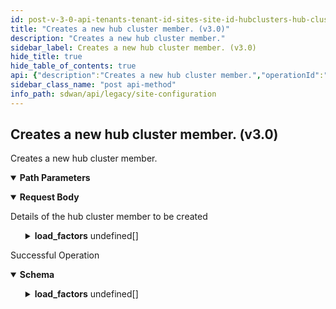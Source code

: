 ```yaml
---
id: post-v-3-0-api-tenants-tenant-id-sites-site-id-hubclusters-hub-cluster-id-hubclustermembers
title: "Creates a new hub cluster member. (v3.0)"
description: "Creates a new hub cluster member."
sidebar_label: Creates a new hub cluster member. (v3.0)
hide_title: true
hide_table_of_contents: true
api: {"description":"Creates a new hub cluster member.","operationId":"post-v3.0-api-tenants-tenant_id-sites-site_id-hubclusters-hub_cluster_id-hubclustermembers","parameters":[{"description":"Tenant Id","in":"path","name":"tenant_id","required":true,"schema":{"description":"Tenant Id","type":"string"}},{"description":"Site Id","in":"path","name":"site_id","required":true,"schema":{"description":"Site Id","type":"string"}},{"description":"Hub Cluster Id","in":"path","name":"hub_cluster_id","required":true,"schema":{"description":"Hub Cluster Id","type":"string"}}],"requestBody":{"content":{"application/json":{"schema":{"properties":{"headend1_site_ids":{"description":"Headend1 Site Ids","items":{"description":"Headend1 Site Ids","type":"string"},"type":"array"},"headend2_site_ids":{"description":"Headend2 Site Ids","items":{"description":"Headend2 Site Ids","type":"string"},"type":"array"},"hub_element_id":{"description":"Hub Element Id","type":"string"},"id":{"description":"Id","type":"string"},"load_factors":{"description":"Load Factors","items":{"properties":{"alarm_threshold":{"description":"Alarm Threshold","format":"int32","type":"integer"},"allocated":{"description":"Allocated","format":"int64","type":"integer"},"subscription_factor":{"description":"Subscription Factor","format":"double","type":"number"},"threshold":{"description":"Threshold","properties":{"critical_alarm":{"description":"Critical Alarm","format":"int32","type":"integer"},"major_alarm":{"description":"Major Alarm","format":"int32","type":"integer"},"subscription_factor":{"description":"Subscription Factor","format":"double","type":"number"}}},"type":{"description":"Type","enum":["forwarding-capacity","flow"],"type":"string"}}},"type":"array"}}}}},"description":"Details of the hub cluster member to be created"},"responses":{"200":{"content":{"application/json":{"schema":{"properties":{"headend1_site_ids":{"description":"Headend1 Site Ids","items":{"description":"Headend1 Site Ids","type":"string"},"type":"array"},"headend2_site_ids":{"description":"Headend2 Site Ids","items":{"description":"Headend2 Site Ids","type":"string"},"type":"array"},"hub_element_id":{"description":"Hub Element Id","type":"string"},"id":{"description":"Id","type":"string"},"load_factors":{"description":"Load Factors","items":{"properties":{"alarm_threshold":{"description":"Alarm Threshold","format":"int32","type":"integer"},"allocated":{"description":"Allocated","format":"int64","type":"integer"},"subscription_factor":{"description":"Subscription Factor","format":"double","type":"number"},"threshold":{"description":"Threshold","properties":{"critical_alarm":{"description":"Critical Alarm","format":"int32","type":"integer"},"major_alarm":{"description":"Major Alarm","format":"int32","type":"integer"},"subscription_factor":{"description":"Subscription Factor","format":"double","type":"number"}}},"type":{"description":"Type","enum":["forwarding-capacity","flow"],"type":"string"}}},"type":"array"}}}}},"description":"Successful Operation"}},"tags":["Site Configuration"],"method":"post","path":"/v3.0/api/tenants/{tenant_id}/sites/{site_id}/hubclusters/{hub_cluster_id}/hubclustermembers","jsonRequestBodyExample":{"headend1_site_ids":["string"],"headend2_site_ids":["string"],"hub_element_id":"string","id":"string","load_factors":[{"alarm_threshold":0,"allocated":0,"subscription_factor":0,"threshold":{"critical_alarm":0,"major_alarm":0,"subscription_factor":0},"type":"forwarding-capacity"}]},"info":{"contact":{},"description":"List of APIs used to manage your site specific configuration attributes, and HA configuration for both branch and data center sites.","title":"Site Configuration","version":"Latest"},"postman":{"name":"Creates a new hub cluster member. (v3.0)","description":{"content":"Creates a new hub cluster member.","type":"text/plain"},"url":{"path":["v3.0","api","tenants",":tenant_id","sites",":site_id","hubclusters",":hub_cluster_id","hubclustermembers"],"host":["{{baseUrl}}"],"query":[],"variable":[{"disabled":false,"description":{"content":"(Required) Tenant Id","type":"text/plain"},"type":"any","value":"","key":"tenant_id"},{"disabled":false,"description":{"content":"(Required) Site Id","type":"text/plain"},"type":"any","value":"","key":"site_id"},{"disabled":false,"description":{"content":"(Required) Hub Cluster Id","type":"text/plain"},"type":"any","value":"","key":"hub_cluster_id"}]},"header":[{"key":"Content-Type","value":"application/json"},{"key":"Accept","value":"application/json"}],"method":"POST","body":{"mode":"raw","raw":"\"\"","options":{"raw":{"language":"json"}}}}}
sidebar_class_name: "post api-method"
info_path: sdwan/api/legacy/site-configuration
---
```



## Creates a new hub cluster member. (v3.0)



Creates a new hub cluster member.

<details style={{"marginBottom":"1rem"}} data-collapsed={false} open={true}><summary style={{}}><strong>Path Parameters</strong></summary><div><ul><ParamsItem className={"paramsItem"} param={{"description":"Tenant Id","in":"path","name":"tenant_id","required":true,"schema":{"description":"Tenant Id","type":"string"}}}></ParamsItem><ParamsItem className={"paramsItem"} param={{"description":"Site Id","in":"path","name":"site_id","required":true,"schema":{"description":"Site Id","type":"string"}}}></ParamsItem><ParamsItem className={"paramsItem"} param={{"description":"Hub Cluster Id","in":"path","name":"hub_cluster_id","required":true,"schema":{"description":"Hub Cluster Id","type":"string"}}}></ParamsItem></ul></div></details><MimeTabs><TabItem label={"application/json"} value={"application/json-schema"}><details style={{}} data-collapsed={false} open={true}><summary style={{"textAlign":"left"}}><strong>Request Body</strong></summary><div style={{"textAlign":"left","marginLeft":"1rem"}}><div style={{"marginTop":"1rem","marginBottom":"1rem"}}>

Details of the hub cluster member to be created

</div></div><ul style={{"marginLeft":"1rem"}}><SchemaItem collapsible={false} name={"headend1_site_ids"} required={false} schemaDescription={"Headend1 Site Ids"} schemaName={"string[]"} qualifierMessage={undefined} defaultValue={undefined}></SchemaItem><SchemaItem collapsible={false} name={"headend2_site_ids"} required={false} schemaDescription={"Headend2 Site Ids"} schemaName={"string[]"} qualifierMessage={undefined} defaultValue={undefined}></SchemaItem><SchemaItem collapsible={false} name={"hub_element_id"} required={false} schemaDescription={"Hub Element Id"} schemaName={"string"} qualifierMessage={undefined} defaultValue={undefined}></SchemaItem><SchemaItem collapsible={false} name={"id"} required={false} schemaDescription={"Id"} schemaName={"string"} qualifierMessage={undefined} defaultValue={undefined}></SchemaItem><SchemaItem collapsible={true} className={"schemaItem"}><details style={{}}><summary style={{}}><strong>load_factors</strong><span style={{"opacity":"0.6"}}> undefined[]</span></summary><div style={{"marginLeft":"1rem"}}><div style={{"marginTop":".5rem","marginBottom":".5rem"}}>

Load Factors

</div><SchemaItem collapsible={false} name={"alarm_threshold"} required={false} schemaDescription={"Alarm Threshold"} schemaName={"int32"} qualifierMessage={undefined} defaultValue={undefined}></SchemaItem><SchemaItem collapsible={false} name={"allocated"} required={false} schemaDescription={"Allocated"} schemaName={"int64"} qualifierMessage={undefined} defaultValue={undefined}></SchemaItem><SchemaItem collapsible={false} name={"subscription_factor"} required={false} schemaDescription={"Subscription Factor"} schemaName={"double"} qualifierMessage={undefined} defaultValue={undefined}></SchemaItem><SchemaItem collapsible={true} className={"schemaItem"}><details style={{}}><summary style={{}}><strong>threshold</strong><span style={{"opacity":"0.6"}}> </span></summary><div style={{"marginLeft":"1rem"}}><div style={{"marginTop":".5rem","marginBottom":".5rem"}}>

Threshold

</div><SchemaItem collapsible={false} name={"critical_alarm"} required={false} schemaDescription={"Critical Alarm"} schemaName={"int32"} qualifierMessage={undefined} defaultValue={undefined}></SchemaItem><SchemaItem collapsible={false} name={"major_alarm"} required={false} schemaDescription={"Major Alarm"} schemaName={"int32"} qualifierMessage={undefined} defaultValue={undefined}></SchemaItem><SchemaItem collapsible={false} name={"subscription_factor"} required={false} schemaDescription={"Subscription Factor"} schemaName={"double"} qualifierMessage={undefined} defaultValue={undefined}></SchemaItem></div></details></SchemaItem><SchemaItem collapsible={false} name={"type"} required={false} schemaDescription={"Type"} schemaName={"string"} qualifierMessage={"**Possible values:** [`forwarding-capacity`, `flow`]"} defaultValue={undefined}></SchemaItem></div></details></SchemaItem></ul></details></TabItem></MimeTabs><div><ApiTabs><TabItem label={"200"} value={"200"}><div>

Successful Operation

</div><div><MimeTabs groupId={"mime-type"}><TabItem label={"application/json"} value={"application/json"}><SchemaTabs groupId={"schema-tabs"}><TabItem label={"Schema"} value={"Schema"}><details style={{}} data-collapsed={false} open={true}><summary style={{"textAlign":"left"}}><strong>Schema</strong></summary><div style={{"textAlign":"left","marginLeft":"1rem"}}></div><ul style={{"marginLeft":"1rem"}}><SchemaItem collapsible={false} name={"headend1_site_ids"} required={false} schemaDescription={"Headend1 Site Ids"} schemaName={"string[]"} qualifierMessage={undefined} defaultValue={undefined}></SchemaItem><SchemaItem collapsible={false} name={"headend2_site_ids"} required={false} schemaDescription={"Headend2 Site Ids"} schemaName={"string[]"} qualifierMessage={undefined} defaultValue={undefined}></SchemaItem><SchemaItem collapsible={false} name={"hub_element_id"} required={false} schemaDescription={"Hub Element Id"} schemaName={"string"} qualifierMessage={undefined} defaultValue={undefined}></SchemaItem><SchemaItem collapsible={false} name={"id"} required={false} schemaDescription={"Id"} schemaName={"string"} qualifierMessage={undefined} defaultValue={undefined}></SchemaItem><SchemaItem collapsible={true} className={"schemaItem"}><details style={{}}><summary style={{}}><strong>load_factors</strong><span style={{"opacity":"0.6"}}> undefined[]</span></summary><div style={{"marginLeft":"1rem"}}><div style={{"marginTop":".5rem","marginBottom":".5rem"}}>

Load Factors

</div><SchemaItem collapsible={false} name={"alarm_threshold"} required={false} schemaDescription={"Alarm Threshold"} schemaName={"int32"} qualifierMessage={undefined} defaultValue={undefined}></SchemaItem><SchemaItem collapsible={false} name={"allocated"} required={false} schemaDescription={"Allocated"} schemaName={"int64"} qualifierMessage={undefined} defaultValue={undefined}></SchemaItem><SchemaItem collapsible={false} name={"subscription_factor"} required={false} schemaDescription={"Subscription Factor"} schemaName={"double"} qualifierMessage={undefined} defaultValue={undefined}></SchemaItem><SchemaItem collapsible={true} className={"schemaItem"}><details style={{}}><summary style={{}}><strong>threshold</strong><span style={{"opacity":"0.6"}}> </span></summary><div style={{"marginLeft":"1rem"}}><div style={{"marginTop":".5rem","marginBottom":".5rem"}}>

Threshold

</div><SchemaItem collapsible={false} name={"critical_alarm"} required={false} schemaDescription={"Critical Alarm"} schemaName={"int32"} qualifierMessage={undefined} defaultValue={undefined}></SchemaItem><SchemaItem collapsible={false} name={"major_alarm"} required={false} schemaDescription={"Major Alarm"} schemaName={"int32"} qualifierMessage={undefined} defaultValue={undefined}></SchemaItem><SchemaItem collapsible={false} name={"subscription_factor"} required={false} schemaDescription={"Subscription Factor"} schemaName={"double"} qualifierMessage={undefined} defaultValue={undefined}></SchemaItem></div></details></SchemaItem><SchemaItem collapsible={false} name={"type"} required={false} schemaDescription={"Type"} schemaName={"string"} qualifierMessage={"**Possible values:** [`forwarding-capacity`, `flow`]"} defaultValue={undefined}></SchemaItem></div></details></SchemaItem></ul></details></TabItem><TabItem label={"Example (from schema)"} value={"Example (from schema)"}><ResponseSamples responseExample={"{\n  \"headend1_site_ids\": [\n    \"string\"\n  ],\n  \"headend2_site_ids\": [\n    \"string\"\n  ],\n  \"hub_element_id\": \"string\",\n  \"id\": \"string\",\n  \"load_factors\": [\n    {\n      \"alarm_threshold\": 0,\n      \"allocated\": 0,\n      \"subscription_factor\": 0,\n      \"threshold\": {\n        \"critical_alarm\": 0,\n        \"major_alarm\": 0,\n        \"subscription_factor\": 0\n      },\n      \"type\": \"forwarding-capacity\"\n    }\n  ]\n}"} language={"json"}></ResponseSamples></TabItem></SchemaTabs></TabItem></MimeTabs></div></TabItem></ApiTabs></div>
      